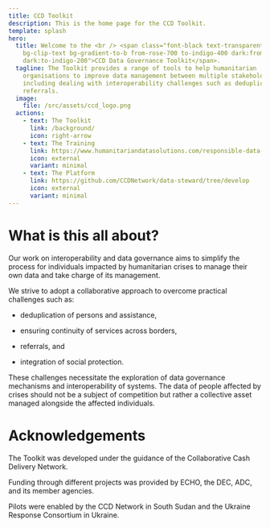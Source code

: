 ```yaml
---
title: CCD Toolkit
description: This is the home page for the CCD Toolkit.
template: splash
hero:
  title: Welcome to the <br /> <span class="font-black text-transparent
    bg-clip-text bg-gradient-to-b from-rose-700 to-indigo-400 dark:from-rose-500
    dark:to-indigo-200">CCD Data Governance Toolkit</span>.
  tagline: The Toolkit provides a range of tools to help humanitarian
    organisations to improve data management between multiple stakeholders,
    including dealing with interoperability challenges such as deduplication and
    referrals.
  image:
    file: /src/assets/ccd_logo.png
  actions:
    - text: The Toolkit
      link: /background/
      icon: right-arrow
    - text: The Training
      link: https://www.humanitariandatasolutions.com/responsible-data-management
      icon: external
      variant: minimal
    - text: The Platform
      link: https://github.com/CCDNetwork/data-steward/tree/develop
      icon: external
      variant: minimal
---
```

# What is this all about?

Our work on interoperability and data governance aims to simplify the process for individuals impacted by humanitarian crises to manage their own data and take charge of its management.

We strive to adopt a collaborative approach to overcome practical challenges such as:

*   deduplication of persons and assistance,
    
*   ensuring continuity of services across borders,
    
*   referrals, and
    
*   integration of social protection.
    

​These challenges necessitate the exploration of data governance mechanisms and interoperability of systems. The data of people affected by crises should not be a subject of competition but rather a collective asset managed alongside the affected individuals.

# Acknowledgements

The Toolkit was developed under the guidance of the Collaborative Cash Delivery Network.

Funding through different projects was provided by ECHO, the DEC, ADC, and its member agencies.

Pilots were enabled by the CCD Network in South Sudan and the Ukraine Response Consortium in Ukraine.